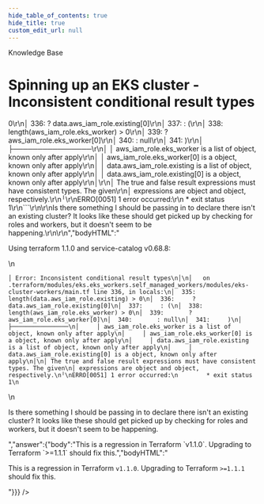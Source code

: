 ```yaml
---
hide_table_of_contents: true
hide_title: true
custom_edit_url: null
---
```



<CenterLayout>
<span className="searchCategory">Knowledge Base</span>
<h1>Spinning up an EKS cluster - Inconsistent conditional result types</h1>
<GitHub discussion={{"id":"D_kwDOF8slf84APN8Y","number":339,"author":{"login":"pete0emerson"},"title":"Spinning up an EKS cluster - Inconsistent conditional result types","body":"Using terraform 1.1.0 and service-catalog v0.68.8:\r\n\r\n```\r\n│ Error: Inconsistent conditional result types\r\n│\r\n│   on .terraform/modules/eks.eks_workers.self_managed_workers/modules/eks-cluster-workers/main.tf line 336, in locals:\r\n│  335:     length(data.aws_iam_role.existing) > 0\r\n│  336:     ? data.aws_iam_role.existing[0]\r\n│  337:     : (\r\n│  338:       length(aws_iam_role.eks_worker) > 0\r\n│  339:       ? aws_iam_role.eks_worker[0]\r\n│  340:       : null\r\n│  341:     )\r\n│     ├────────────────\r\n│     │ aws_iam_role.eks_worker is a list of object, known only after apply\r\n│     │ aws_iam_role.eks_worker[0] is a object, known only after apply\r\n│     │ data.aws_iam_role.existing is a list of object, known only after apply\r\n│     │ data.aws_iam_role.existing[0] is a object, known only after apply\r\n│\r\n│ The true and false result expressions must have consistent types. The given\r\n│ expressions are object and object, respectively.\r\n╵\r\nERRO[0051] 1 error occurred:\r\n        * exit status 1\r\n```\r\n\r\nIs there something I should be passing in to declare there isn't an existing cluster? It looks like these should get picked up by checking for roles and workers, but it doesn't seem to be happening.\r\n\r\n","bodyHTML":"<p dir=\"auto\">Using terraform 1.1.0 and service-catalog v0.68.8:</p>\n<div class=\"snippet-clipboard-content notranslate position-relative overflow-auto\" data-snippet-clipboard-copy-content=\"│ Error: Inconsistent conditional result types\n│\n│   on .terraform/modules/eks.eks_workers.self_managed_workers/modules/eks-cluster-workers/main.tf line 336, in locals:\n│  335:     length(data.aws_iam_role.existing) &gt; 0\n│  336:     ? data.aws_iam_role.existing[0]\n│  337:     : (\n│  338:       length(aws_iam_role.eks_worker) &gt; 0\n│  339:       ? aws_iam_role.eks_worker[0]\n│  340:       : null\n│  341:     )\n│     ├────────────────\n│     │ aws_iam_role.eks_worker is a list of object, known only after apply\n│     │ aws_iam_role.eks_worker[0] is a object, known only after apply\n│     │ data.aws_iam_role.existing is a list of object, known only after apply\n│     │ data.aws_iam_role.existing[0] is a object, known only after apply\n│\n│ The true and false result expressions must have consistent types. The given\n│ expressions are object and object, respectively.\n╵\nERRO[0051] 1 error occurred:\n        * exit status 1\"><pre class=\"notranslate\"><code>│ Error: Inconsistent conditional result types\n│\n│   on .terraform/modules/eks.eks_workers.self_managed_workers/modules/eks-cluster-workers/main.tf line 336, in locals:\n│  335:     length(data.aws_iam_role.existing) &gt; 0\n│  336:     ? data.aws_iam_role.existing[0]\n│  337:     : (\n│  338:       length(aws_iam_role.eks_worker) &gt; 0\n│  339:       ? aws_iam_role.eks_worker[0]\n│  340:       : null\n│  341:     )\n│     ├────────────────\n│     │ aws_iam_role.eks_worker is a list of object, known only after apply\n│     │ aws_iam_role.eks_worker[0] is a object, known only after apply\n│     │ data.aws_iam_role.existing is a list of object, known only after apply\n│     │ data.aws_iam_role.existing[0] is a object, known only after apply\n│\n│ The true and false result expressions must have consistent types. The given\n│ expressions are object and object, respectively.\n╵\nERRO[0051] 1 error occurred:\n        * exit status 1\n</code></pre></div>\n<p dir=\"auto\">Is there something I should be passing in to declare there isn't an existing cluster? It looks like these should get picked up by checking for roles and workers, but it doesn't seem to be happening.</p>","answer":{"body":"This is a regression in Terraform `v1.1.0`. Upgrading to Terraform `>=1.1.1` should fix this.","bodyHTML":"<p dir=\"auto\">This is a regression in Terraform <code class=\"notranslate\">v1.1.0</code>. Upgrading to Terraform <code class=\"notranslate\">&gt;=1.1.1</code> should fix this.</p>"}}} />

</CenterLayout>
  

<!-- ##DOCS-SOURCER-START
{
  "sourcePlugin": "github-discussions",
  "hash": "22e36a584cdccdd1a5174c0916227918"
}
##DOCS-SOURCER-END -->
